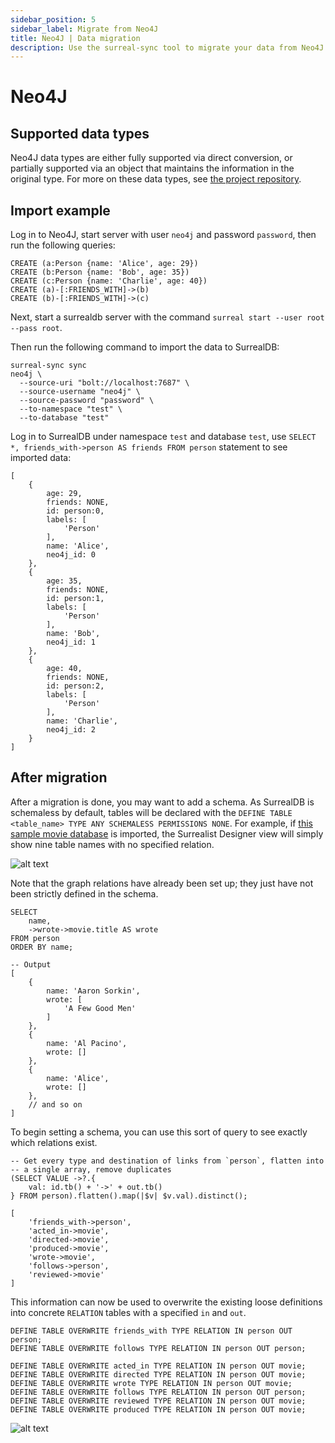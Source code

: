 ```yaml
---
sidebar_position: 5
sidebar_label: Migrate from Neo4J
title: Neo4J | Data migration
description: Use the surreal-sync tool to migrate your data from Neo4J to SurrealDB, including edges.
---
```


# Neo4J

## Supported data types

Neo4J data types are either fully supported via direct conversion, or partially supported via an object that maintains the information in the original type. For more on these data types, see [the project repository](https://github.com/surrealdb/surreal-sync/blob/main/docs/neo4j-data-types.md).

## Import example

Log in to Neo4J, start server with user `neo4j` and password `password`, then run the following queries:

```surql title="Sample Neo4J data"
CREATE (a:Person {name: 'Alice', age: 29})
CREATE (b:Person {name: 'Bob', age: 35})
CREATE (c:Person {name: 'Charlie', age: 40})
CREATE (a)-[:FRIENDS_WITH]->(b)
CREATE (b)-[:FRIENDS_WITH]->(c)
```

Next, start a surrealdb server with the command `surreal start --user root --pass root`.

Then run the following command to import the data to SurrealDB:

```
surreal-sync sync
neo4j \
  --source-uri "bolt://localhost:7687" \
  --source-username "neo4j" \
  --source-password "password" \
  --to-namespace "test" \
  --to-database "test"
```

Log in to SurrealDB under namespace `test` and database `test`, use `SELECT *, friends_with->person AS friends FROM person` statement to see imported data:

```surql title="Result"
[
	{
		age: 29,
		friends: NONE,
		id: person:0,
		labels: [
			'Person'
		],
		name: 'Alice',
		neo4j_id: 0
	},
	{
		age: 35,
		friends: NONE,
		id: person:1,
		labels: [
			'Person'
		],
		name: 'Bob',
		neo4j_id: 1
	},
	{
		age: 40,
		friends: NONE,
		id: person:2,
		labels: [
			'Person'
		],
		name: 'Charlie',
		neo4j_id: 2
	}
]
```

## After migration

After a migration is done, you may want to add a schema. As SurrealDB is schemaless by default, tables will be declared with the `DEFINE TABLE <table_name> TYPE ANY SCHEMALESS PERMISSIONS NONE`. For example, if [this sample movie database](https://github.com/neo4j-graph-examples/movies/blob/main/scripts/movies.cypher) is imported, the Surrealist Designer view will simply show nine table names with no specified relation.

![alt text](loose_schema.png)

Note that the graph relations have already been set up; they just have not been strictly defined in the schema.

```surql
SELECT 
	name, 
	->wrote->movie.title AS wrote 
FROM person
ORDER BY name;

-- Output
[
	{
		name: 'Aaron Sorkin',
		wrote: [
			'A Few Good Men'
		]
	},
	{
		name: 'Al Pacino',
		wrote: []
	},
	{
		name: 'Alice',
		wrote: []
	},
	// and so on
]
```

To begin setting a schema, you can use this sort of query to see exactly which relations exist.

```surql
-- Get every type and destination of links from `person`, flatten into
-- a single array, remove duplicates
(SELECT VALUE ->?.{
    val: id.tb() + '->' + out.tb()
} FROM person).flatten().map(|$v| $v.val).distinct();
```

```surql
[
	'friends_with->person',
	'acted_in->movie',
	'directed->movie',
	'produced->movie',
	'wrote->movie',
	'follows->person',
	'reviewed->movie'
]
```

This information can now be used to overwrite the existing loose definitions into concrete `RELATION` tables with a specified `in` and `out`.

```surql
DEFINE TABLE OVERWRITE friends_with TYPE RELATION IN person OUT person;
DEFINE TABLE OVERWRITE follows TYPE RELATION IN person OUT person;

DEFINE TABLE OVERWRITE acted_in TYPE RELATION IN person OUT movie;
DEFINE TABLE OVERWRITE directed TYPE RELATION IN person OUT movie;
DEFINE TABLE OVERWRITE wrote TYPE RELATION IN person OUT movie;
DEFINE TABLE OVERWRITE follows TYPE RELATION IN person OUT person;
DEFINE TABLE OVERWRITE reviewed TYPE RELATION IN person OUT movie;
DEFINE TABLE OVERWRITE produced TYPE RELATION IN person OUT movie;
```

![alt text](concrete_schema.png)